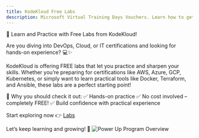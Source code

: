 ```yaml
---
title: KodeKloud Free Labs
description: Microsoft Virtual Training Days Vouchers. Learn how to get 50% exam discount for Microsoft Fundamental exams to save money. 
---
```

🚀 Learn and Practice with Free Labs from KodeKloud!

Are you diving into DevOps, Cloud, or IT certifications and looking for hands-on experience? 💻✨

KodeKloud is offering FREE labs that let you practice and sharpen your skills. Whether you’re preparing for certifications like AWS, Azure, GCP, Kubernetes, or simply want to learn practical tools like Docker, Terraform, and Ansible, these labs are a perfect starting point!

🎯 Why you should check it out:
✅ Hands-on practice
✅ No cost involved – completely FREE!
✅ Build confidence with practical experience

Start exploring now 👉 [Labs](https://kodekloud.com/pages/free-labs)

Let’s keep learning and growing! 🌟
<img src="/kodekloudfreelabs.jpeg" alt="Power Up Program Overview"/>